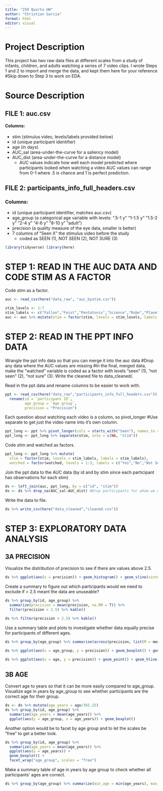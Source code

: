 ```yaml
---
title: "259 Quarto HW"
author: "Christian Garcia"
format: html
editor: visual
---
```


# Project Description

This project has two raw data files at different scales from a study of infants, children, and adults watching a series of 7 video clips. I wrote Steps 1 and 2 to import and merge the data, and kept them here for your reference #Skip down to Step 3 to work on EDA.

# Source Description

## FILE 1: auc.csv

#### Columns:

-   stim (stimulus video, levels/labels provided below)
-   id (unique participant identifier)
-   age (in days)
-   AUC_sal (area-under-the-curve for a saliency model)
-   AUC_dist (area-under-the-curve for a distance model)
    -   AUC values indicate how well each model predicted where participants looked when watching a video AUC values can range from 0-1 where .5 is chance and 1 is perfect prediction.

## FILE 2: participants_info_full_headers.csv

### Columns:

-   id (unique participant identifier, matches auc.csv)
-   age_group (a categorical age variable with levels: ".5-1 y" "1-1.5 y" "1.5-2 y" "2-4 y" "4-6 y" "8-10 y" "adult")
-   precision (a quality measure of the eye data, smaller is better)
-   7 columns of "Seen X" the stimulus video before the study
    -   coded as SEEN (1), NOT SEEN (2), NOT SURE (3)

```r
library(tidyverse) library(here)
```

# STEP 1: READ IN THE AUC DATA AND CODE STIM AS A FACTOR

Code stim as a factor.

```r
auc <- read_csv(here("data_raw", "auc_bystim.csv"))

stim_levels <- 1:7 
stim_labels <- c("Fallon","Feist","Pentatonix","Science","Rube","Plane","Dogs") 
auc <- auc %>% mutate(stim = factor(stim, levels = stim_levels, labels = stim_labels))
```

# STEP 2: READ IN THE PPT INFO DATA

Wrangle the ppt info data so that you can merge it into the auc data #Drop any data where the AUC values are missing #In the final, merged data, make the "watched" variable is coded as a factor with levels "seen" (1), "not seen" (2), "not sure" (3). Write the cleaned file to data_cleaned/.

Read in the ppt data and rename columns to be easier to work with.

```r
ppt <- read_csv(here("data_raw","participants_info_full_headers.csv")) %\>%
  rename(id = `participant ID`,
         age_group = `Age group`,
         precision = "Precision")
```

Each question about watching each video is a column, so pivot_longer #Use separate to get just the video name into it's own column.

```r
ppt_long <- ppt %>% pivot_longer(cols = starts_with("Seen"), names_to = "stim", values_to = "watched") 
ppt_long <- ppt_long %>% separate(stim, into = c(NA, "stim"))
```

Code stim and watched as factors.

```r
ppt_long <- ppt_long %>% mutate(
  stim = factor(stim, levels = stim_labels, labels = stim_labels), 
  watched = factor(watched, levels = 1:3, labels = c("Yes","No","Not Sure")))
```

Join the ppt data to the AUC data (by id and by stim since each participant has observations for each stim)

```r
ds <- left_join(auc, ppt_long, by = c("id", "stim")) 
ds <- ds %>% drop_na(AUC_sal:AUC_dist) #Drop participants for whom we don't have data for the DV
```

Write the data to file.

```r
ds %>% write_csv(here("data_cleaned","cleaned.csv"))
```

# STEP 3: EXPLORATORY DATA ANALYSIS

## 3A PRECISION

Visualize the distribution of precision to see if there are values above 2.5.

```r
ds %>% ggplot(aes(x = precision)) + geom_histogram() + geom_vline(xintercept = 2.5)
```

Create a summary to figure out which participants would we need to exclude if \> 2.5 meant the data are unuseable?

```r
ds %>% group_by(id, age_group) %>%
  summarize(precision = mean(precision, na.RM = T)) %>%
  filter(precision > 2.5) %>% kable()

ds %>% filter(precision > 2.5) %>% kable()
```

Use a summary table and plots to investigate whether data equally precise for participants of different ages.

```r
ds %>% group_by(age_group) %>% summarize(across(precision, list(M = mean, MIN = min, MAX = max)))

ds %>% ggplot(aes(x = age_group, y = precision)) + geom_boxplot() + geom_hline(yintercept = 2.5) 

ds %>% ggplot(aes(x = age, y = precision)) + geom_point() + geom_hline(yintercept = 2.5)
```

## 3B AGE

Convert age to years so that it can be more easily compared to age_group. Visualize age in years by age_group to see whether participants are the correct age for their group.

```r
ds <- ds %>% mutate(age_years = age/365.25)
ds %>% group_by(id, age_group) %>%
  summarize(age_years = mean(age_years)) %>%
  ggplot(aes(y = age_group, x = age_years)) + geom_boxplot()
```

Another option would be to facet by age group and to let the scales be "free" to get a better look.

```r
ds %>% group_by(id, age_group) %>%
  summarize(age_years = mean(age_years)) %>% 
  ggplot(aes(y = age_years)) + 
  geom_boxplot() + 
  facet_wrap("age_group", scales = "free")
```

Make a summary table of age in years by age group to check whether all participants' ages are correct.

```r
ds %>% group_by(age_group) %>% summarize(min_age = min(age_years), max_age = max(age_years))
```
